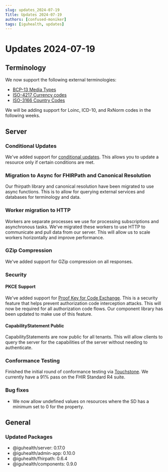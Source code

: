 ```yaml
---
slug: updates_2024-07-19
Title: Updates 2024-07-19
authors: [confused-moniker]
tags: [iguhealth, updates]
---
```


# Updates 2024-07-19

## Terminology
We now support the following external terminologies:
* [BCP-13 Media Types](https://www.rfc-editor.org/info/bcp13)
* [ISO-4217 Currency codes](https://www.iso.org/iso-4217-currency-codes.html)
* [ISO-3166 Country Codes](https://www.iso.org/iso-3166-country-codes.html)

We will be adding support for Loinc, ICD-10, and RxNorm codes in the following weeks.

## Server

### Conditional Updates
We've added support for [conditional updates](https://hl7.org/fhir/R4/http.html#cond-update).
This allows you to update a resource only if certain conditions are met.

### Migration to Async for FHIRPath and Canonical Resolution
Our fhirpath library and canonical resolution have been migrated to use async functions.
This is to allow for querying external services and databases for terminology and data.

### Worker migration to HTTP
Workers are separate processes we use for processing subscriptions and asynchronous tasks.
We've migrated these workers to use HTTP to communicate and pull data from our server.
This will allow us to scale workers horizontally and improve performance.

### GZip Compression
We've added support for GZip compression on all responses.

### Security

#### PKCE Support
We've added support for [Proof Key for Code Exchange](https://datatracker.ietf.org/doc/html/rfc7636).
This is a security feature that helps prevent authorization code interception attacks.
This will now be required for all authorization code flows. Our component library has been updated to make use of this feature.

#### CapabilityStatement Public
CapabilityStatements are now public for all tenants. This will allow clients to query the server for the capabilities of the server without needing to authenticate.

### Conformance Testing
Finished the initial round of conformance testing via [Touchstone](https://touchstone.aegis.net/touchstone). We currently have a 91% pass on the FHIR Standard R4 suite.

### Bug fixes
* We now allow undefined values on resources where the SD has a minimum set to 0 for the property.

## General

### Updated Packages
* @iguhealth/server: 0.17.0
* @iguhealth/admin-app: 0.10.0
* @iguhealth/fhirpath: 0.6.4
* @iguhealth/components: 0.9.0